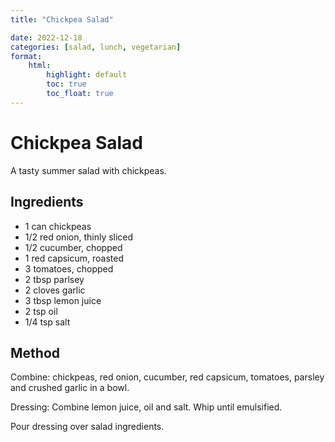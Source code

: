 ```yaml
---
title: "Chickpea Salad"

date: 2022-12-18
categories: [salad, lunch, vegetarian]
format:
    html:
        highlight: default
        toc: true
        toc_float: true
---
```


# Chickpea Salad

A tasty summer salad with chickpeas.

## Ingredients

* 1 can chickpeas
* 1/2 red onion, thinly sliced
* 1/2 cucumber, chopped
* 1 red capsicum, roasted
* 3 tomatoes, chopped
* 2 tbsp parlsey
* 2 cloves garlic
* 3 tbsp lemon juice
* 2 tsp oil
* 1/4 tsp salt

## Method

Combine: chickpeas, red onion, cucumber, red capsicum, tomatoes, parsley and crushed garlic in a bowl.

Dressing: Combine lemon juice, oil and salt. Whip until emulsified.

Pour dressing over salad ingredients.